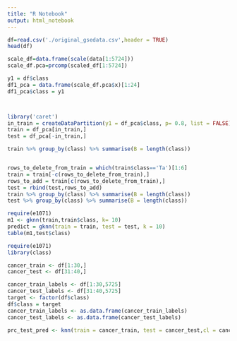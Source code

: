 ```yaml
---
title: "R Notebook"
output: html_notebook
---
```

```r
df=read.csv('./original_gsedata.csv',header = TRUE)
head(df)
```



```r
scale_df=data.frame(scale(data[1:5724]))
scale_df.pca=prcomp(scaled_df[1:5724])
```


```r
y1 = df$class
df1_pca = data.frame(scale_df.pca$x)[1:24]
df1_pca$class = y1




```

```r
library('caret')
in_train = createDataPartition(y1 = df_pca$class, p= 0.8, list = FALSE)
train = df_pca[in_train,]
test = df_pca[-in_train,]

train %>% group_by(class) %>% summarise(B = length(class))


rows_to_delete_from_train = which(train$class=='Ta')[1:6]
train = train[-c(rows_to_delete_from_train),]
rows_to_add = train[c(rows_to_delete_from_train),]
test = rbind(test,rows_to_add)
train %>% group_by(class) %>% summarise(B = length(class))
test %>% group_by(class) %>% summarise(B = length(class))


```
```r
require(e1071)
m1 <- gknn(train,train$class, k= 10)
predict = gknn(train = train, test = test, k = 10)
table(m1,test$class)
```
```r
require(e1071)
library(class)

cancer_train <- df[1:30,]
cancer_test <- df[31:40,]

cancer_train_labels <- df[1:30,5725]
cancer_test_labels <- df[31:40,5725]
target <- factor(df$class)
df$class = target 
cancer_train_labels <- as.data.frame(cancer_train_labels)
cancer_test_labels <- as.data.frame(cancer_test_labels)

prc_test_pred <- knn(train = cancer_train, test = cancer_test,cl = cancer_train_labels, k=5)


```


